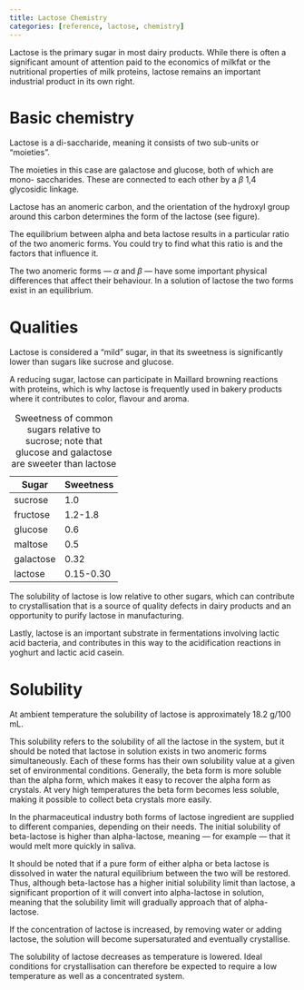 ```yaml
---
title: Lactose Chemistry
categories: [reference, lactose, chemistry]
---
```


Lactose is the primary sugar in most
dairy products. While there is often
a significant amount of attention
paid to the economics of milkfat
or the nutritional properties of 
milk proteins, lactose remains
an important industrial product 
in its own right.

# Basic chemistry

Lactose is a di-saccharide, meaning 
it consists of two sub-units or 
"moieties".

The moieties in this case are galactose
and glucose, both of which are mono-
saccharides. These are connected to 
each other by a $\beta$ 1,4 glycosidic
linkage.

Lactose has an anomeric carbon, and the 
orientation of the hydroxyl group around 
this carbon determines the form of the 
lactose (see figure).

[The equilibrium between alpha and beta lactose results in a particular ratio of the two anomeric forms. You could try to find what this ratio is and the factors that influence it.]{.aside}

The two anomeric forms --- $\alpha$ and $\beta$ --- have some important physical differences that
affect their behaviour. In a solution of lactose 
the two forms exist in an equilibrium.

# Qualities

Lactose is considered a "mild" sugar, in 
that its sweetness is significantly lower
than sugars like sucrose and glucose.

A reducing sugar, lactose can participate
in Maillard browning reactions with proteins,
which is why lactose is frequently used in 
bakery products where it contributes to 
color, flavour and aroma.

:::{.column-margin}
| Sugar  | Sweetness    |
|----- | ------ |
| sucrose   | 1.0   |
| fructose  | 1.2-1.8   |
| glucose   | 0.6   |
| maltose   | 0.5  |
| galactose | 0.32  |
| lactose   | 0.15-0.30   |
: Sweetness of common sugars relative to sucrose; note that glucose and galactose are sweeter than lactose 
:::

The solubility of lactose is low relative to 
other sugars, which can contribute to crystallisation that is a source of quality defects in dairy products and an opportunity to purify lactose in manufacturing.

Lastly, lactose is an important substrate in 
fermentations involving lactic acid bacteria, and contributes in this way to the acidification 
reactions in yoghurt and lactic acid casein.

# Solubility

At ambient temperature the solubility of lactose is approximately 18.2 g/100 mL. 

This solubility refers to the solubility of all 
the lactose in the system, but it should be noted
that lactose in solution exists in two anomeric forms simultaneously. Each of these forms has their own solubility value at a given set of environmental conditions. Generally, the beta form is more soluble than the alpha form, which makes it easy to recover the alpha form as crystals. At very high temperatures the beta form becomes less soluble, making it possible to collect beta crystals more easily.

In the pharmaceutical industry both forms of lactose ingredient are supplied to different companies, depending on their needs. The initial solubility of beta-lactose is 
higher than alpha-lactose, meaning --- for example --- that it would melt more quickly in saliva.

:::{.callout-note}
It should be noted that if a pure form of either alpha or beta lactose is dissolved in water the natural equilibrium between the two will be restored. Thus, although beta-lactose has a higher initial solubility limit than lactose, a significant proportion of it will convert into alpha-lactose in solution, meaning that the solubility limit will gradually approach that of alpha-lactose.
:::

If the concentration of lactose is increased, by removing water or adding lactose, the solution will become supersaturated and eventually crystallise.

The solubility of lactose decreases as temperature is lowered. Ideal conditions for crystallisation can therefore be expected to require a low temperature as well as a concentrated system.
